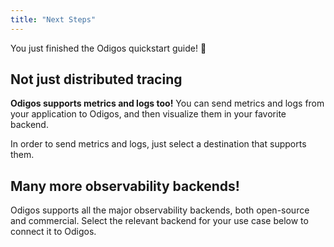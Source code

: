 ```yaml
---
title: "Next Steps"
---
```


You just finished the Odigos quickstart guide! 🎉

## Not just distributed tracing

**Odigos supports metrics and logs too!** You can send metrics and logs from your
application to Odigos, and then visualize them in your favorite backend.

In order to send metrics and logs, just select a destination that supports them.

## Many more observability backends!

Odigos supports all the major observability backends, both open-source and commercial.
Select the relevant backend for your use case below to connect it to Odigos.

<CardGroup cols={4}>
  <Card title="Datadog" href="/backends/datadog" />
  <Card title="Honeycomb" href="/backends/honeycomb" />
  <Card title="Splunk" href="/backends/splunk" />
  <Card title="New Relic" href="/backends/newrelic" />
  <Card title="Prometheus" href="/backends/prometheus" />
  <Card title="Tempo" href="/backends/tempo" />
  <Card title="Loki" href="/backends/loki" />
  <Card title="Jaeger" href="/backends/jaeger" />
  <Card title="Lightstep" href="/backends/lightstep" />
  <Card title="Elasticsearch" href="/backends/elasticsearch" />
  <Card title="Google Cloud Storage" href="/backends/gcs" />
  <Card title="Google Cloud Monitoring" href="/backends/googlecloud" />
  <Card title="Grafana Cloud Promethues" href="/backends/grafanacloudpromethues" />
  <Card title="Grafana Cloud Tempo" href="/backends/grafanacloudtempo" />
  <Card title="Grafana Cloud Loki" href="/backends/grafanacloudloki" />
  <Card title="Azure Blob Storage" href="/backends/azureblob" />
  <Card title="Sentry" href="/backends/sentry" />
  <Card title="SigNoz" href="/backends/signoz" />
  <Card title="Logz.io" href="/backends/logzio" />
  <Card title="Qryn" href="/backends/qryn" />
  <Card title="OpsVerse" href="/backends/opsverse" />
  <Card title="OpenTelemetry" href="/backends/opentelemetry" />
  <Card title="Coralogix" href="/backends/coralogix" />
</CardGroup>